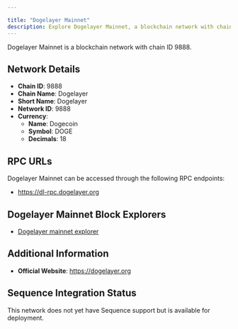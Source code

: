 ```yaml
---

title: "Dogelayer Mainnet"
description: Explore Dogelayer Mainnet, a blockchain network with chain ID 9888. Learn about its native currency, Dogecoin, and how to interact with the network.
---
```




Dogelayer Mainnet is a blockchain network with chain ID 9888.

## Network Details

- **Chain ID**: 9888
- **Chain Name**: Dogelayer
- **Short Name**: Dogelayer
- **Network ID**: 9888
- **Currency**: 
  - **Name**: Dogecoin
  - **Symbol**: DOGE
  - **Decimals**: 18

## RPC URLs

Dogelayer Mainnet can be accessed through the following RPC endpoints:

- https://dl-rpc.dogelayer.org

## Dogelayer Mainnet Block Explorers

- [Dogelayer mainnet explorer](https://dl-explorer.dogelayer.org)

## Additional Information

- **Official Website**: https://dogelayer.org

## Sequence Integration Status

This network does not yet have Sequence support but is available for deployment.
